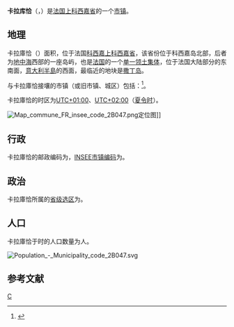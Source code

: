 {{noteTA|G1=法国地名}}
{{Infobox French commune}}
'''卡拉库恰'''（{{lang-fr|Calacuccia}}，{{IPA-fr|kalakutʃ(j)a}}）是[[法国|法国]][[上科西嘉省|上科西嘉省]]的一个[[市镇_(法国)|市镇]]。

== 地理 ==
卡拉庫恰（{{wikidata|property|linked|P625}}）面积{{wikidata|properties|P2046}}，位于法国[[科西嘉|科西嘉]][[上科西嘉省|上科西嘉省]]，该省份位于科西嘉岛北部，后者为[[地中海|地中海]]西部的一座岛屿，也是[[法国|法国]]的一个[[单一领土集体|单一领土集体]]，位于法国大陆部分的东南面，[[意大利半島|意大利半島]]的西面，最临近的地块是[[撒丁岛|撒丁岛]]。

与卡拉庫恰接壤的市镇（或旧市镇、城区）包括：{{Wikidata|properties|linked|P47}}<ref name="geo">{{Cite web|url=https://www.geoportail.gouv.fr/carte|title=Carte|accessdate=2020-03-22|author=Géoportail|language=fr|publisher=Géoportail|archive-date=2017-01-29|archive-url=https://web.archive.org/web/20170129154129/https://www.geoportail.gouv.fr/carte/|dead-url=no}}</ref>。

卡拉庫恰的时区为[[UTC+01:00|UTC+01:00]]、[[UTC+02:00|UTC+02:00]]（[[夏时制|夏令时]]）。

[[File:Map_commune_FR_insee_code_2B047.png|thumb]]定位图]]{{Clear|left}}
== 行政 ==
卡拉庫恰的邮政编码为{{wikidata|properties|P281}}，[[法国国家统计与经济研究所|INSEE市镇编码]]为{{wikidata|properties|P374}}。
== 政治 ==
卡拉庫恰所属的[[縣_(法國)|省级选区]]为{{WikidataLink|{{wikidata|properties|raw|best||P7938}}}}。
== 人口 ==
卡拉庫恰于{{wikidata|qualifier|P1082|P585}}时的人口数量为{{wikidata|property|raw|P1082}}人。

[[File:Population_-_Municipality_code_2B047.svg|thumb]]{{Clear|left}}

== 参考文献 ==
{{Reflist}}

{{上科西嘉省市镇}}
[[Category:上科西嘉省市镇|C]]